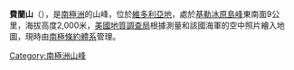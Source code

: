 {{coord|71|59|S|160|37|E|display=title}}

'''費蘭山'''（{{lang-en|Mount Phelan}}），是[[南極洲|南極洲]]的山峰，位於[[維多利亞地|維多利亞地]]，處於[[基勒冰原島峰|基勒冰原島峰]]東南面9公里，海拔高度2,000米，[[美國地質調查局|美國地質調查局]]根據測量和該國海軍的空中照片繪入地圖，現時由[[南極條約體系|南極條約體系]]管理。

{{Antarctica-geo-stub}}
[[Category:南極洲山峰|Category:南極洲山峰]]